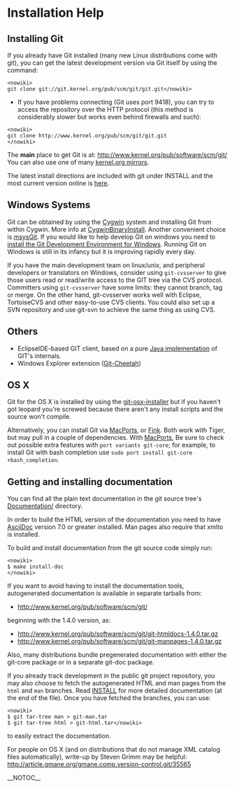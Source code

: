 = Installation Help =
== Installing Git ==
If you already have Git installed (many new Linux distributions come with git), you can get the latest development version via Git itself by using the command:

<pre><nowiki>
git clone git://git.kernel.org/pub/scm/git/git.git</nowiki></pre>
* If you have problems connecting (Git uses port 9418), you can try to access the repository over the HTTP protocol (this method is considerably slower but works even behind firewalls and such):
<pre><nowiki>
git clone http://www.kernel.org/pub/scm/git/git.git
</nowiki></pre>
The <b>main</b> place to get Git is at: http://www.kernel.org/pub/software/scm/git/ You can also use one of many [http://www.kernel.org/mirrors/ kernel.org mirrors].

The latest install directions are included with git under INSTALL and the most current version online is [http://git.kernel.org/?p=git/git.git;a=blob_plain;f=INSTALL;hb=master here].

== Windows Systems ==
Git can be obtained by using the [http://www.cygwin.com/ Cygwin] system and installing Git from within Cygwin. More info at [[CygwinBinaryInstall]]. Another convenient choice is [http://code.google.com/p/msysgit/ msysGit]. If you would like to help develop Git on windows you need to [http://code.google.com/p/msysgit/ install the Git Development Environment for Windows]. Running Git on Windows is still in its infancy but it is improving rapidly every day.

If you have the main development team on linux/unix, and peripheral developers or translators on Windows, consider using <code><nowiki>git-cvsserver</nowiki></code> to give those users read or read/write access to the GIT tree via the CVS protocol. Committers using <code><nowiki>git-cvsserver</nowiki></code> have some limits: they cannot branch, tag or merge. On the other hand, git-cvsserver works well with Eclipse, TortoiseCVS and other easy-to-use CVS clients. You could also set up a SVN repository and use git-svn to achieve the same thing as using CVS.

== Others ==
* EclipseIDE-based GIT client, based on a pure [http://repo.or.cz/w/egit.git Java implementation] of GIT's internals.
* Windows Explorer extension ([http://code.google.com/p/msysgit/wiki/GitCheetah Git-Cheetah])
== OS X ==
Git for the OS X is installed by using the [http://code.google.com/p/git-osx-installer/downloads/list git-osx-installer] but if you haven't got leopard you're screwed because there aren't any install scripts and the source won't compile.

Alternatively, you can install Git via [http://www.macports.org/ MacPorts], or [http://www.finkproject.org/ Fink].  Both work with Tiger, but may pull in a couple of dependencies.  With [[MacPorts]], Be sure to check out possible extra features with <code><nowiki>port variants git-core</nowiki></code>; for example, to install Git with bash completion use <code><nowiki>sudo port install git-core +bash_completion</nowiki></code>.

== Getting and installing documentation ==
You can find all the plain text documentation in the git source tree's [http://www.kernel.org/git/?p=git/git.git;a=tree;f=Documentation Documentation/] directory.

In order to build the HTML version of the documentation you need to have [[AsciiDoc]] version 7.0 or greater installed. Man pages also require that xmlto is installed.

To build and install documentation from the git source code simply run:

<pre><nowiki>
$ make install-doc
</nowiki></pre>
If you want to avoid having to install the documentation tools, autogenerated documentation is available in separate tarballs from:

* http://www.kernel.org/pub/software/scm/git/
beginning with the 1.4.0 version, as:

* http://www.kernel.org/pub/software/scm/git/git-htmldocs-1.4.0.tar.gz
* http://www.kernel.org/pub/software/scm/git/git-manpages-1.4.0.tar.gz
Also, many distributions bundle pregenerated documentation with either the git-core package or in a separate git-doc package.

If you already track development in the public git project repository, you may also choose to fetch the autogenerated HTML and man pages from the <code><nowiki>html</nowiki></code> and <code><nowiki>man</nowiki></code> branches. Read [http://www.kernel.org/git/?p=git/git.git;a=blob;hb=HEAD;f=INSTALL INSTALL] for more detailed documentation (at the end of the file). Once you have fetched the branches, you can use:

<pre><nowiki>
$ git tar-tree man > git-man.tar
$ git tar-tree html > git-html.tar</nowiki></pre>
to easily extract the documentation.

For people on OS X (and on distributions that do not manage XML catalog files automatically), write-up by Steven Grimm may be helpful: http://article.gmane.org/gmane.comp.version-control.git/35565

__NOTOC__
